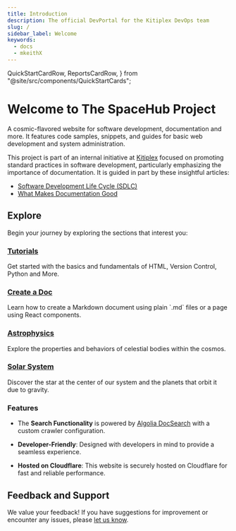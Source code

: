 ```yaml
---
title: Introduction
description: The official DevPortal for the Kitiplex DevOps team
slug: /
sidebar_label: Welcome
keywords:
  - docs
  - mkeithX
---
```


  QuickStartCardRow,
  ReportsCardRow,
} from "@site/src/components/QuickStartCards";

# Welcome to **The SpaceHub Project**

A cosmic-flavored website for software development, documentation and more. It features code samples, snippets, and guides for basic web development and system administration.

This project is part of an internal initiative at [Kitiplex](https://github.com/kitiplex) focused on promoting standard practices in software development, particularly emphasizing the importance of documentation. It is guided in part by these insightful articles:

- [Software Development Life Cycle (SDLC)](https://github.com/resources/articles/software-development/what-is-sdlc)
- [What Makes Documentation Good](https://cookbook.openai.com/articles/what_makes_documentation_good)

## Explore

Begin your journey by exploring the sections that interest you:

<Columns className='item margin-bottom-lg' >

<Column className="text--left item  padding--sm">
  <Card
    shadow="tl"
    style={{ border: "1.5px solid var(--ifm-color-primary)", height: "100%" }}
  >
    <CardHeader>
      <h3>
        <a href="/docs/learn">Tutorials</a>
      </h3>
    </CardHeader>
    <CardBody>
    Get started with the basics and fundamentals of HTML, Version Control, Python and More.
    </CardBody>
  </Card>
</Column>

<Column className="text--left item  padding--sm">
  <Card
    shadow="tl"
    style={{ border: "1.5px solid var(--ifm-color-primary)", height: "100%" }}
  >
    <CardHeader>
      <h3>
        <a href="/docs/guides/create-doc">Create a Doc</a>
      </h3>
    </CardHeader>
    <CardBody>Learn how to create a Markdown document using plain `.md` files or a page using React components.</CardBody>
  </Card>
</Column>
</Columns> 
<Columns className='item margin-bottom-lg' >

<Column className="text--left item  padding--sm">
  <Card
    shadow="tl"
    style={{ border: "1.5px solid var(--ifm-color-primary)", height: "100%" }}
  >
    <CardHeader>
      <h3>
        <a href="/cosmos/astrophysics">Astrophysics</a>
      </h3>
    </CardHeader>
    <CardBody>Explore the properties and behaviors of celestial bodies within the cosmos.</CardBody>
  </Card>
</Column>

<Column className="text--left item  padding--sm">
  <Card
    shadow="tl"
    style={{ border: "1.5px solid var(--ifm-color-primary)", height: "100%" }}
  >
    <CardHeader>
      <h3>
        <a href="/cosmos/solar-system">Solar System</a>
      </h3>
    </CardHeader>
    <CardBody>
Discover the star at the center of our system and the planets that orbit it due to gravity.
    </CardBody>
  </Card>
</Column>
</Columns>

### Features

- The **Search Functionality** is powered by [Algolia DocSearch](https://docsearch.algolia.com) with a custom crawler configuration.

- **Developer-Friendly**: Designed with developers in mind to provide a seamless experience.

- **Hosted on Cloudflare**: This website is securely hosted on Cloudflare for fast and reliable performance.



## Feedback and Support

We value your feedback! If you have suggestions for improvement or encounter any issues, please [let us know](/community).




<KitimiTest class="logoCard" />

